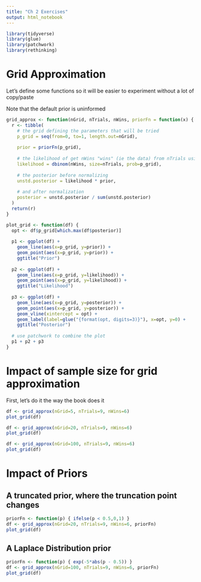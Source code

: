 ```yaml
---
title: "Ch 2 Exercises"
output: html_notebook
---
```


```r
library(tidyverse)
library(glue)
library(patchwork)
library(rethinking)
```

# Grid Approximation
Let's define some functions so it will be easier to experiment without a lot of copy/paste

Note that the default prior is uninformed
```r
grid_approx <- function(nGrid, nTrials, nWins, priorFn = function(x) { 1 }) {
  r <- tibble(
    # the grid defining the parameters that will be tried
    p_grid = seq(from=0, to=1, length.out=nGrid),
    
    prior = priorFn(p_grid),
    
    # the likelihood of get nWins "wins" (ie the data) from nTrials using each of the parameters in p_grid
    likelihood = dbinom(nWins, size=nTrials, prob=p_grid),
    
    # the posterior before normalizing
    unstd.posterior = likelihood * prior,
    
    # and after normalization
    posterior = unstd.posterior / sum(unstd.posterior)  
  )
  return(r)
}
```

```r
plot_grid <- function(df) {
  opt <- df$p_grid[which.max(df$posterior)]
  
  p1 <- ggplot(df) +
    geom_line(aes(x=p_grid, y=prior)) + 
    geom_point(aes(x=p_grid, y=prior)) +
    ggtitle("Prior")
  
  p2 <- ggplot(df) +
    geom_line(aes(x=p_grid, y=likelihood)) + 
    geom_point(aes(x=p_grid, y=likelihood)) +
    ggtitle("Likelihood")
  
  p3 <- ggplot(df) +
    geom_line(aes(x=p_grid, y=posterior)) + 
    geom_point(aes(x=p_grid, y=posterior)) +
    geom_vline(xintercept = opt) +
    geom_label(label=glue("{format(opt, digits=3)}"), x=opt, y=0) +    
    ggtitle("Posterior")
  
  # use patchwork to combine the plot
  p1 + p2 + p3
} 
```

# Impact of sample size for grid approximation
First, let's do it the way the book does it
```r
df <- grid_approx(nGrid=5, nTrials=9, nWins=6)
plot_grid(df)
```


```r
df <- grid_approx(nGrid=20, nTrials=9, nWins=6)
plot_grid(df)
```


```r
df <- grid_approx(nGrid=100, nTrials=9, nWins=6)
plot_grid(df)
```

# Impact of Priors

## A truncated prior, where the truncation point changes

```r
priorFn <- function(p) { ifelse(p < 0.5,0,1) } 
df <- grid_approx(nGrid=20, nTrials=9, nWins=6, priorFn)
plot_grid(df)
```

## A Laplace Distribution prior
```r
priorFn <- function(p) { exp(-5*abs(p - 0.5)) }
df <- grid_approx(nGrid=100, nTrials=9, nWins=6, priorFn)
plot_grid(df)
```
